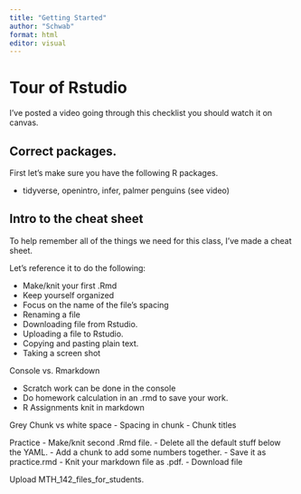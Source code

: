 ```yaml
---
title: "Getting Started"
author: "Schwab"
format: html
editor: visual
---
```


# Tour of Rstudio

I've posted a video going through this checklist you should watch it on canvas. 

## Correct packages. 

First let's make sure you have the following R packages. 

-   tidyverse, openintro, infer, palmer penguins (see video)

## Intro to the cheat sheet

To help remember all of the things we need for this class, I’ve made a cheat
sheet. 

Let’s reference it to do the following:

-   Make/knit your first .Rmd
-   Keep yourself organized
-   Focus on the name of the file’s spacing
-   Renaming a file
-   Downloading file from Rstudio.
-   Uploading a file to Rstudio.
-   Copying and pasting plain text.
-   Taking a screen shot

Console vs. Rmarkdown

-   Scratch work can be done in the console
-   Do homework calculation in an .rmd to save your work.
-   R Assignments knit in markdown

Grey Chunk vs white space
-   Spacing in chunk
-   Chunk titles

Practice
-   Make/knit second .Rmd file.
-   Delete all the default stuff below the YAML.
-   Add a chunk to add some numbers together.
-   Save it as practice.rmd
-   Knit your markdown file as .pdf.
-   Download file

Upload MTH_142_files_for_students.
